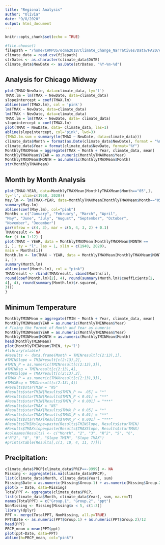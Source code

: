 ```yaml
---
title: "Regional Analysis"
author: "Olivia"
date: "9/8/2020"
output: html_document
---
```


```r
knitr::opts_chunk$set(echo = TRUE)
```



```r

#file.choose()
filepath = "/home/CAMPUS/ocma2018/Climate_Change_Narratives/Data/FA20/olivia_chicagomidway_data.csv"
climate_data = read.csv(filepath) 
strDates <- as.character(climate_data$DATE)
climate_data$NewDate <- as.Date(strDates, "%Y-%m-%d")
```

## Analysis for Chicago Midway

```r
plot(TMAX~NewDate, data=climate_data, ty='l')
TMAX.lm = lm(TMAX ~ NewDate, data=climate_data) 
slopeintercept = coef(TMAX.lm)
abline(coef(TMAX.lm), col = 'pink') 
lm(TMAX ~ NewDate, data=climate_data)
lm(TMAX ~ NewDate, data=climate_data)
TMAX.lm = lm(TMAX ~ NewDate, data= climate_data)
slopeintercept = coef(TMAX.lm)
plot(TMAX ~ NewDate, data= climate_data, las=1)
abline(slopeintercept, col="pink", lwd=3)
(TMAX.lm.sum = summary(lm(TMAX ~ NewDate, data=climate_data)))
climate_data$Month = format(as.Date(climate_data$NewDate), format = "%m")
climate_data$Year = format(climate_data$NewDate, format="%Y")
MonthlyTMAXMean = aggregate(TMAX ~ Month + Year, climate_data, mean)
MonthlyTMAXMean$YEAR = as.numeric(MonthlyTMAXMean$Year)
MonthlyTMAXMean$MONTH = as.numeric(MonthlyTMAXMean$Month)
str(MonthlyTMAXMean)
```
## Month by Month Analysis
```r
plot(TMAX~YEAR, data=MonthlyTMAXMean[MonthlyTMAXMean$Month=="05",],
ty='l', xlim=c(1950, 2020))
May.lm <- lm(TMAX~YEAR, data=MonthlyTMAXMean[MonthlyTMAXMean$Month=="05",])
summary(May.lm)
abline(coef(May.lm), col="pink")
Months = c("January", "February", "March", "April",
"May", "June", "July", "August", "September", "October",
"November", "December")
par(mfrow = c(4, 3), mar = c(5, 4, 3, 2) + 0.1)
TMAXresult <- NA 
for (i in 1:12) {
plot(TMAX ~ YEAR, data = MonthlyTMAXMean[MonthlyTMAXMean$MONTH ==
i, ], ty = "l", las = 1, xlim = c(1940, 2020),
main = Months[i])
Month.lm <- lm(TMAX ~ YEAR, data = MonthlyTMAXMean[MonthlyTMAXMean$MONTH ==
i, ])
summary(Month.lm)
abline(coef(Month.lm), col = "pink")
TMAXresult <- rbind(TMAXresult, cbind(Months[i],
round(coef(Month.lm)[2], 4), round(summary(Month.lm)$coefficients[2,
4], 4), round(summary(Month.lm)$r.squared,
3)))
}
```



## Minimum Temperature
```r
MonthlyTMINMean = aggregate(TMIN ~ Month + Year, climate_data, mean)
MonthlyTMINMean$YEAR = as.numeric(MonthlyTMINMean$Year)
# Fixing the Format of Month and Year as numeric
MonthlyTMINMean$YEAR = as.numeric(MonthlyTMINMean$Year)
MonthlyTMINMean$MONTH = as.numeric(MonthlyTMINMean$Month)
head(MonthlyTMINMean)
plot(MonthlyTMINMean$TMIN, ty='l')
#library(xtable)
#Results <- data.frame(Month = TMINresult[c(2:13),1],
#TMINSlope = TMINresult[c(2:13),2],
#TMIN_P = as.numeric(TMINresult[c(2:13),3]),
#TMINRsq = TMINresult[c(2:13),4],
#TMAXSlope = TMAXresult[c(2:13),2],
#TMAX_P = as.numeric(TMAXresult[c(2:13),3]),
#TMAXRsq = TMAXresult[c(2:13),4])
#Results$starTMIN = "NS"
#Results$starTMIN[Results$TMIN_P <= .05] = "*"
#Results$starTMIN[Results$TMIN_P < 0.01] = "**"
#Results$starTMIN[Results$TMIN_P < 0.001] = "***"
#Results$starTMAX = "NS"
#Results$starTMAX[Results$TMAX_P < 0.05] = "*"
#Results$starTMAX[Results$TMAX_P < 0.01] = "**"
#Results$starTMAX[Results$TMAX_P < 0.001] = "***"
#Results$TMINslope=paste(Results$TMINSlope, Results$starTMIN)
#Results$TMAXslope=paste(Results$TMAXSlope, Results$starTMAX)
#colnames(Results) <- c("Month", "2", "3", "R^2", "5", "6",
#"R^2", "8", "9", "Slope TMIN", "Slope TMAX")
#print(xtable(Results[,c(1, 10, 4, 11, 7)]))
```
## Precipitation:
```r
climate_data$PRCP[climate_data$PRCP==-9999] <- NA
Missing <- aggregate(is.na(climate_data$PRCP),
list(climate_data$Month, climate_data$Year), sum)
Missing$Date = as.numeric(Missing$Group.1) + as.numeric(Missing$Group.2)/12
plot(x ~ Date, data=Missing)
TotalPPT <- aggregate(climate_data$PRCP,
list(climate_data$Month, climate_data$Year), sum, na.rm=T)
names(TotalPPT) = c("Group.1", "Group.2", "ppt")
NonMissing <- Missing[Missing$x < 5, c(1:3)]
library(dplyr)
PPT <- merge(TotalPPT, NonMissing, all.y=TRUE)
PPT$Date <- as.numeric(PPT$Group.1) + as.numeric(PPT$Group.2)/12
head(PPT)
PRCP_mean = mean(PPT$ppt)
plot(ppt~Date, data=PPT)
abline(h=PRCP_mean, col="pink")
```




